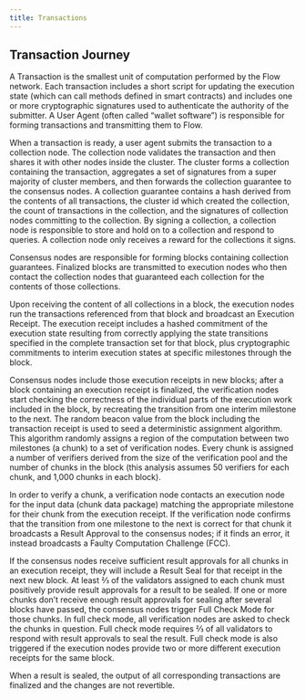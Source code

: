 ```yaml
---
title: Transactions
---
```


## Transaction Journey

A Transaction is the smallest unit of computation performed by the Flow network. Each transaction includes a short script for updating the execution state (which can call methods defined in smart contracts) and includes one or more cryptographic signatures used to authenticate the authority of the submitter. A User Agent (often called “wallet software”) is responsible for forming transactions and transmitting them to Flow.

<!-- [block:image]
{
"images": [
{
"image": [
"https://files.readme.io/32780c1-eb750b3-txlifecycle.png",
"eb750b3-txlifecycle.png",
1292,
698,
"#fafafa"
]
}
]
}
[/block] -->

When a transaction is ready, a user agent submits the transaction to a collection node. The collection node validates the transaction and then shares it with other nodes inside the cluster. The cluster forms a collection containing the transaction, aggregates a set of signatures from a super majority of cluster members, and then forwards the collection guarantee to the consensus nodes. A collection guarantee contains a hash derived from the contents of all transactions, the cluster id which created the collection, the count of transactions in the collection, and the signatures of collection nodes committing to the collection. By signing a collection, a collection node is responsible to store and hold on to a collection and respond to queries. A collection node only receives a reward for the collections it signs.

Consensus nodes are responsible for forming blocks containing collection guarantees. Finalized blocks are transmitted to execution nodes who then contact the collection nodes that guaranteed each collection for the contents of those collections.

Upon receiving the content of all collections in a block, the execution nodes run the transactions referenced from that block and broadcast an Execution Receipt. The execution receipt includes a hashed commitment of the execution state resulting from correctly applying the state transitions specified in the complete transaction set for that block, plus cryptographic commitments to interim execution states at specific milestones through the block.

Consensus nodes include those execution receipts in new blocks; after a block containing an execution receipt is finalized, the verification nodes start checking the correctness of the individual parts of the execution work included in the block, by recreating the transition from one interim milestone to the next. The random beacon value from the block including the transaction receipt is used to seed a deterministic assignment algorithm. This algorithm randomly assigns a region of the computation between two milestones (a chunk) to a set of verification nodes. Every chunk is assigned a number of verifiers derived from the size of the verification pool and the number of chunks in the block (this analysis assumes 50 verifiers for each chunk, and 1,000 chunks in each block).

In order to verify a chunk, a verification node contacts an execution node for the input data (chunk data package) matching the appropriate milestone for their chunk from the execution receipt. If the verification node confirms that the transition from one milestone to the next is correct for that chunk it broadcasts a Result Approval to the consensus nodes; if it finds an error, it instead broadcasts a Faulty Computation Challenge (FCC).

If the consensus nodes receive sufficient result approvals for all chunks in an execution receipt, they will include a Result Seal for that receipt in the next new block. At least ⅔ of the validators assigned to each chunk must positively provide result approvals for a result to be sealed. If one or more chunks don’t receive enough result approvals for sealing after several blocks have passed, the consensus nodes trigger Full Check Mode for those chunks. In full check mode, all verification nodes are asked to check the chunks in question. Full check mode requires ⅔ of all validators to respond with result approvals to seal the result. Full check mode is also triggered if the execution nodes provide two or more different execution receipts for the same block.

When a result is sealed, the output of all corresponding transactions are finalized and the changes are not revertible.
